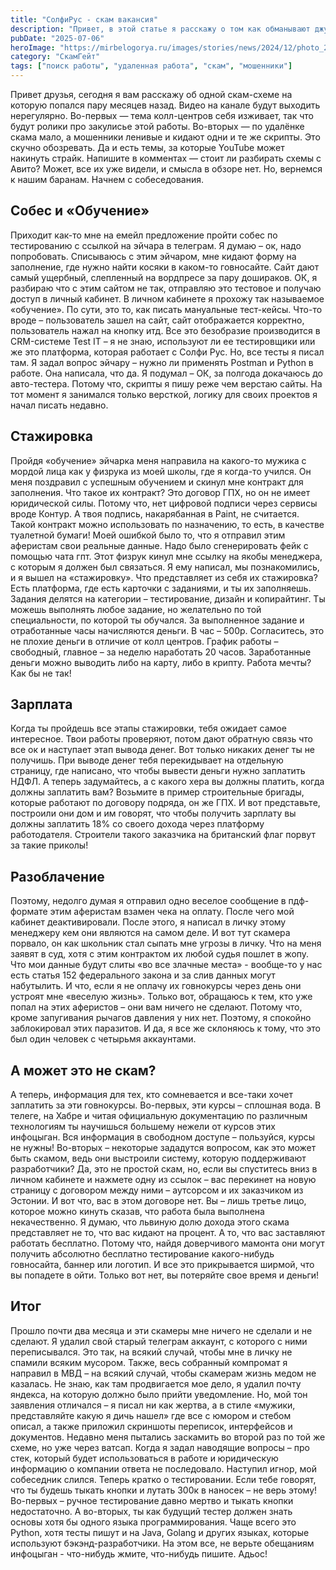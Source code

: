 ```yaml
---
title: "СолфиРус - скам вакансия"
description: "Привет, в этой статье я расскажу о том как обманывают джунов в ИТ"
pubDate: "2025-07-06"
heroImage: "https://mirbelogorya.ru/images/stories/news/2024/12/photo_2024-12-25_14-29-37.jpg"
category: "СкамГейт"
tags: ["поиск работы", "удаленная работа", "скам", "мошенники"]
---
```


Привет друзья, сегодня я вам расскажу об одной скам-схеме на которую попался пару месяцев назад.
Видео на канале будут выходить нерегулярно. Во-первых — тема колл-центров себя изживает, так что будут ролики про закулисье этой работы. Во-вторых — по удалёнке скама мало, а мошенники ленивые и кидают одни и те же скрипты. Это скучно обозревать. Да и есть темы, за которые YouTube может накинуть страйк.
Напишите в комментах — стоит ли разбирать схемы с Авито? Может, все их уже видели, и смысла в обзоре нет.
Но, вернемся к нашим баранам. Начнем с собеседования.

## Собес и «Обучение»

Приходит как-то мне на емейл предложение пройти собес по тестированию с ссылкой на эйчара в телеграм. Я думаю – ок, надо попробовать. Списываюсь с этим эйчаром, мне кидают форму на заполнение, где нужно найти косяки в каком-то говносайте. Сайт дают самый ущербный, слепленный на вордпресе за пару дошираков. ОК, я разбираю что с этим сайтом не так, отправляю это тестовое и получаю доступ в личный кабинет.
В личном кабинете я прохожу так называемое «обучение». По сути, это то, как писать мануальные тест-кейсы. Что-то вроде – пользователь зашел на сайт, сайт отображается корректно, пользователь нажал на кнопку итд. Все это безобразие производится в CRM-системе Test IT – я не знаю, используют ли ее тестировщики или же это платформа, которая работает с Солфи Рус. Но, все тесты я писал там.
Я задал вопрос эйчару – нужно ли применять Postman и Python в работе. Она написала, что да. Я подумал – ОК, за полгода докачаюсь до авто-тестера. Потому что, скрипты я пишу реже чем верстаю сайты. На тот момент я занимался только версткой, логику для своих проектов я начал писать недавно.

## Стажировка

Пройдя «обучение» эйчарка меня направила на какого-то мужика с мордой лица как у физрука из моей школы, где я когда-то учился. Он меня поздравил с успешным обучением и скинул мне контракт для заполнения.
Что такое их контракт? Это договор ГПХ, но он не имеет юридической силы. Потому что, нет цифровой подписи через сервисы вроде Контур. А твоя подпись, накарябанная в Paint, не считается. Такой контракт можно использовать по назначению, то есть, в качестве туалетной бумаги!
Моей ошибкой было то, что я отправил этим аферистам свои реальные данные. Надо было сгенерировать фейк с помощью чата гпт.
Этот физрук кинул мне ссылку на якобы менеджера, с которым я должен был связаться. Я ему написал, мы познакомились, и я вышел на «стажировку». Что представляет из себя их стажировка?
Есть платформа, где есть карточки с заданиями, и ты их заполняешь. Задания делятся на категории – тестирование, дизайн и копирайтинг. Ты можешь выполнять любое задание, но желательно по той специальности, по которой ты обучался. За выполненное задание и отработанные часы начисляются деньги. В час – 500р. Согласитесь, это не плохие деньги в отличие от колл центров. График работы – свободный, главное – за неделю наработать 20 часов. Заработанные деньги можно выводить либо на карту, либо в крипту.
Работа мечты? Как бы не так!

## Зарплата

Когда ты пройдешь все этапы стажировки, тебя ожидает самое интересное. Твои работы проверяют, потом дают обратную связь что все ок и наступает этап вывода денег. Вот только никаких денег ты не получишь. При выводе денег тебя перекидывает на отдельную страницу, где написано, что чтобы вывести деньги нужно заплатить НДФЛ.
А теперь задумайтесь, а с какого хера вы должны платить, когда должны заплатить вам? Возьмите в пример строительные бригады, которые работают по договору подряда, он же ГПХ. И вот представьте, построили они дом и им говорят, что чтобы получить зарплату вы должны заплатить 18% со своего дохода через платформу работодателя. Строители такого заказчика на британский флаг порвут за такие приколы!

## Разоблачение

Поэтому, недолго думая я отправил одно веселое сообщение в пдф-формате этим аферистам взамен чека на оплату. После чего мой кабинет деактивировали. После этого, я написал в личку этому менеджеру кем они являются на самом деле. И вот тут скамера порвало, он как школьник стал сыпать мне угрозы в личку. Что на меня заявят в суд, хотя с этим контрактом их любой судья пошлет в жопу. Что мои данные будут слиты «во все злачные места» - вообще-то у нас есть статья 152 федерального закона и за слив данных могут набутылить. И что, если я не оплачу их говнокурсы через день они устроят мне «веселую жизнь».
Только вот, обращаюсь к тем, кто уже попал на этих аферистов – они вам ничего не сделают. Потому что, кроме запугивания рычагов давления у них нет. Поэтому, я спокойно заблокировал этих паразитов. И да, я все же склоняюсь к тому, что это был один человек с четырьмя аккаунтами.

## А может это не скам?

А теперь, информация для тех, кто сомневается и все-таки хочет заплатить за эти говнокурсы.
Во-первых, эти курсы – сплошная вода. В телеге, на Хабре и читая официальную документацию по различным технологиям ты научишься большему нежели от курсов этих инфоцыган. Вся информация в свободном доступе – пользуйся, курсы не нужны!
Во-вторых – некоторые зададутся вопросом, как это может быть скамом, ведь они выстроили систему, которую поддерживают разработчики? Да, это не простой скам, но, если вы спуститесь вниз в личном кабинете и нажмете одну из ссылок – вас перекинет на новую страницу с договором между ними – аутсорсом и их заказчиком из Эстонии. И вот что, вас в этом договоре нет. Вы – лишь третье лицо, которое можно кинуть сказав, что работа была выполнена некачественно.
Я думаю, что львиную долю дохода этого скама представляет не то, что вас кидают на процент. А то, что вас заставляют работать бесплатно. Потому что, найдя доверчивого мамонта они могут получить абсолютно бесплатно тестирование какого-нибудь говносайта, баннер или логотип. И все это прикрывается ширмой, что вы попадете в ойти. Только вот нет, вы потеряйте свое время и деньги!

## Итог

Прошло почти два месяца и эти скамеры мне ничего не сделали и не сделают. Я удалил свой старый телеграм аккаунт, с которого с ними переписывался. Это так, на всякий случай, чтобы мне в личку не спамили всяким мусором.
Также, весь собранный компромат я направил в МВД – на всякий случай, чтобы скамерам жизнь медом не казалась. Не знаю, как там продвигается мое дело, я удалил почту яндекса, на которую должно было прийти уведомление.
Но, мой тон заявления отличался – я писал ни как жертва, а в стиле «мужики, представляйте какую я дичь нашел» где все с юмором и стебом описал, а также приложил скриншоты переписок, интерфейсов и документов.
Недавно меня пытались заскамить во второй раз по той же схеме, но уже через ватсап. Когда я задал наводящие вопросы – про стек, который будет использоваться в работе и юридическую информацию о компании ответа не последовало. Наступил игнор, мой собеседник слился.
Теперь кратко о тестировании. Если тебе говорят, что ты будешь тыкать кнопки и лутать 300к в наносек – не верь этому!
Во-первых – ручное тестирование давно мертво и тыкать кнопки недостаточно.
А во-вторых, ты как будущий тестер должен знать основы хотя бы одного языка программирования. Чаще всего это Python, хотя тесты пишут и на Java, Golang и других языках, которые используют бэкэнд-разработчики.
На этом все, не верьте обещаниям инфоцыган - что-нибудь жмите, что-нибудь пишите. Адьос!
